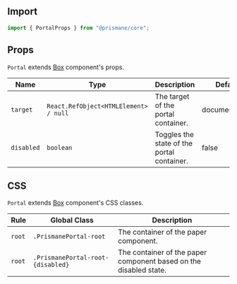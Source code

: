 ## Import

```js
import { PortalProps } from "@prismane/core";
```

## Props

`Portal` extends [Box](/docs/components-api/layout/box-api) component's props.

| Name       | Type                                  | Description                                | Default       |
| ---------- | ------------------------------------- | ------------------------------------------ | ------------- |
| `target`   | `React.RefObject<HTMLElement> / null` | The target of the portal container.        | document.body |
| `disabled` | `boolean`                             | Toggles the state of the portal container. | false         |

## CSS

`Portal` extends [Box](/docs/components-api/layout/box-api) component's CSS classes.

| Rule   | Global Class                      | Description                                                       |
| ------ | --------------------------------- | ----------------------------------------------------------------- |
| `root` | `.PrismanePortal-root`            | The container of the paper component.                             |
| `root` | `.PrismanePortal-root-{disabled}` | The container of the paper component based on the disabled state. |
